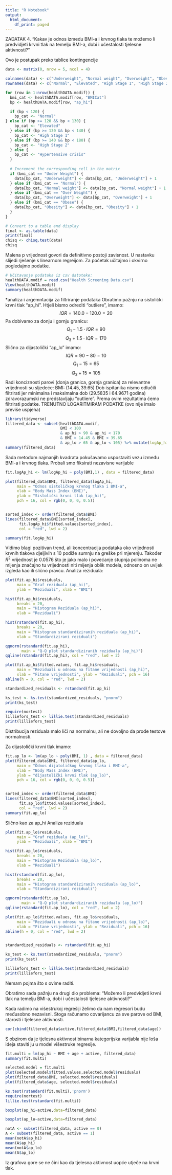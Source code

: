 ```yaml
---
title: "R Notebook"
output:
  html_document:
    df_print: paged
---
```


ZADATAK 4. 
"Kakav je odnos izmedu BMI-a i krvnog tlaka te možemo li predvidjeti krvni tlak na temelju BMI-a,
dobi i učestalosti tjelesne aktivnosti?"

Ovo je postupak preko tablice kontingencije
```r
data <- matrix(0, nrow = 5, ncol = 4)

colnames(data) <- c("Underweight", "Normal weight", "Overweight", "Obesity")
rownames(data) <- c("Normal", "Elevated", "High Stage 1", "High Stage 2", "Hypertensive crisis")

for (row in 1:nrow(healthDATA.modif)) {
  bmi_cat <- healthDATA.modif[row, "BMICat"]
  bp <- healthDATA.modif[row, "ap_hi"]

  if (bp < 120) {
    bp_cat <- "Normal"
} else if (bp >= 120 && bp < 130) {
    bp_cat <- "Elevated"
  } else if (bp >= 130 && bp < 140) {
    bp_cat <- "High Stage 1"
  } else if (bp >= 140 && bp < 180) {
    bp_cat <- "High Stage 2"
  } else {
    bp_cat <- "Hypertensive crisis"
  }
  
  # Increment the corresponding cell in the matrix
  if (bmi_cat == "Under Weight") {
    data[bp_cat, "Underweight"] <- data[bp_cat, "Underweight"] + 1
  } else if (bmi_cat == "Normal") {
    data[bp_cat, "Normal weight"] <- data[bp_cat, "Normal weight"] + 1
  } else if (bmi_cat == "Over Weight") {
    data[bp_cat, "Overweight"] <- data[bp_cat, "Overweight"] + 1
  } else if (bmi_cat == "Obese") {
    data[bp_cat, "Obesity"] <- data[bp_cat, "Obesity"] + 1
  }
}

# Convert to a table and display
final <- as.table(data)
print(final)
chisq <- chisq.test(data)
chisq

```
Malena p vrijednost govori da definitivno postoji zavisnost.
U nastavku slijedi rješenje s linearnom regreijom.
Za početak učitajmo i okvirno pogledajmo podatke.

```r
# Učitavanje podataka iz csv datoteke:
healthDATA.modif = read.csv("Health Screening Data.csv")
View(healthDATA.modif)
summary(healthDATA.modif)
```

*analiza i argemntacija za filtriranje podataka
Obratimo pažnju na sistolički krvni tlak "ap_hi". Htjeli bismo odrediti "outliere", imamo:
$$IQR = 140.0 - 120.0 = 20$$
Pa dobivamo za donju i gornju granicu:
$$Q_1 - 1.5\cdot IQR = 90$$
$$Q_3 + 1.5 \cdot IQR = 170$$
Slično za dijastolički "ap_lo" imamo:
$$IQR = 90 - 80 = 10$$
$$Q_1 - 15 = 65$$
$$Q_3 + 15 = 105$$
Radi konciznosti parovi (donja granica, gornja granica) za relevantne vrijednosti su sljedeće:
BMI: $(14.45, 39.65)$
Dob ispitanika nismo odlučili filtrirati jer minimalna i maksimalna dob (29.5835 i 64.9671 godina) zdravorazumski ne predstavljaju "outliere".
Prema ovim rezultatima ćemo filtrirati podatke.
TRENUTNO LOGARITMIRAM PODATKE (ovo nije imalo previše uspjeha)

```r
library(tidyverse)
filtered_data <- subset(healthDATA.modif, 
                        BMI < 100
                        & ap_hi > 90 & ap_hi < 170 
                        & BMI > 14.45 & BMI < 39.65
                        & ap_lo > 65 & ap_lo < 105) %>% mutate(logAp_hi = log(ap_hi))
summary(filtered_data)


```

Sada metodom najmanjih kvadrata pokušavamo uspostaviti vezu između BMI-a i krvnog tlaka.
Probali smo fiksirati nezavisne varijable

```r
fit.logAp_hi <- lm(logAp_hi ~ poly(BMI,1) , data = filtered_data)

plot(filtered_data$BMI, filtered_data$logAp_hi, 
     main = "Odnos sistoličkog krvnog tlaka i BMI-a",
     xlab = "Body Mass Index (BMI)", 
     ylab = "Sistolički krvni tlak (ap_hi)",
     pch = 16, col = rgb(0, 0, 0, 0.5)) 


sorted_index <- order(filtered_data$BMI) 
lines(filtered_data$BMI[sorted_index], 
      fit.logAp_hi$fitted.values[sorted_index], 
      col = "red", lwd = 2) 

summary(fit.logAp_hi)
```
Vidimo blagi pozitivan trend, ali koncentracija podataka oko vrijednosti krvnih tlakova djeljivih s 10 podiže sumnju na greške pri mjerenju. Također $R^2$ vrijednost je 0.0576 što je jako malo i povećanje stupnja polinoma ne mijenja značajno tu vrijednosti niti mijenja oblik modela, odnosno on uvijek izgleda kao ili slično pravcu.
Analiza reziduala:
```r
plot(fit.ap_hi$residuals,
     main = "Graf reziduala (ap_hi)", 
     ylab = "Reziduali", xlab = "BMI")

hist(fit.ap_hi$residuals, 
     breaks = 20, 
     main = "Histogram Reziduala (ap_hi)", 
     xlab = "Reziduali")

hist(rstandard(fit.ap_hi), 
     breaks = 20, 
     main = "Histogram standardiziranih reziduala (ap_hi)", 
     xlab = "Standardizirani reziduali")

qqnorm(rstandard(fit.ap_hi), 
       main = "Q-Q plot standardiziranih reziduala (ap_hi)")
qqline(rstandard(fit.ap_hi), col = "red", lwd = 2)

plot(fit.ap_hi$fitted.values, fit.ap_hi$residuals, 
     main = "Reziduali u odnosu na fitane vrijednosti (ap_hi)", 
     xlab = "Fitane vrijednosti", ylab = "Reziduali", pch = 16)
abline(h = 0, col = "red", lwd = 2)

standardized_residuals <- rstandard(fit.ap_hi)

ks_test <- ks.test(standardized_residuals, "pnorm")
print(ks_test)

require(nortest)
lilliefors_test <- lillie.test(standardized_residuals)
print(lilliefors_test)
```
Distribucija reziduala malo liči na normalnu, ali ne dovoljno da prođe testove normalnosti.

Za dijastolički krvni tlak imamo:
```r
fit.ap_lo <- lm(ap_lo ~ poly(BMI, 1) , data = filtered_data)
plot(filtered_data$BMI, filtered_data$ap_lo, 
     main = "Odnos dijatoličkog krvnog tlaka i BMI-a",
     xlab = "Body Mass Index (BMI)", 
     ylab = "dijastolički krvni tlak (ap_lo)",
     pch = 16, col = rgb(0, 0, 0, 0.5)) 


sorted_index <- order(filtered_data$BMI) 
lines(filtered_data$BMI[sorted_index], 
      fit.ap_lo$fitted.values[sorted_index], 
      col = "red", lwd = 2) 
summary(fit.ap_lo)
```
Slično kao za ap_hi
Analiza reziduala
```r
plot(fit.ap_lo$residuals,
     main = "Graf reziduala (ap_lo)", 
     ylab = "Reziduali", xlab = "BMI")

hist(fit.ap_lo$residuals, 
     breaks = 20, 
     main = "Histogram Reziduala (ap_lo)", 
     xlab = "Reziduali")

hist(rstandard(fit.ap_lo), 
     breaks = 20, 
     main = "Histogram standardiziranih reziduala (ap_lo)", 
     xlab = "Standardizirani reziduali")

qqnorm(rstandard(fit.ap_lo), 
       main = "Q-Q plot standardiziranih reziduala (ap_lo)")
qqline(rstandard(fit.ap_lo), col = "red", lwd = 2)

plot(fit.ap_lo$fitted.values, fit.ap_lo$residuals, 
     main = "Reziduali u odnosu na fitane vrijednosti (ap_lo)", 
     xlab = "Fitane vrijednosti", ylab = "Reziduali", pch = 16)
abline(h = 0, col = "red", lwd = 2)


standardized_residuals <- rstandard(fit.ap_hi)

ks_test <- ks.test(standardized_residuals, "pnorm")
print(ks_test)

lilliefors_test <- lillie.test(standardized_residuals)
print(lilliefors_test)
```
Nemam pojma što s ovime raditi.


Obratimo sada pažnju na drugi dio problema: "Možemo li predvidjeti krvni tlak na temelju BMI-a,
dobi i učestalosti tjelesne aktivnosti?"

Kada radimo na višestrukoj regrešiji želimo da nam regresori budu međusobno nezavisni. Stoga računamo covarijancu za sve parove od BMI, starosti i tjelesne aktivnosti.
```r
cor(cbind(filtered_data$active,filtered_data$BMI,filtered_data$age))
```

S obzirom da je tjelesna aktivnost binarna kategorijska varijabla nije loša ideja staviti ju u model višestruke regresije.

```r
fit.multi = lm(ap_hi ~ BMI + age + active, filtered_data)
summary(fit.multi)
```

```r
selected.model = fit.multi
plot(selected.model$fitted.values,selected.model$residuals)
plot(filtered_data$BMI, selected.model$residuals)
plot(filtered_data$age, selected.model$residuals)
```
```r
ks.test(rstandard(fit.multi),'pnorm')
require(nortest)
lillie.test(rstandard(fit.multi))
```
```r
boxplot(ap_hi~active,data=filtered_data)

boxplot(ap_lo~active,data=filtered_data)

notA <- subset(filtered_data, active == 0)
A <- subset(filtered_data, active == 1)
mean(notA$ap_hi)
mean(A$ap_hi)
mean(notA$ap_lo)
mean(A$ap_lo)
```
Iz grafova gore se ne čini kao da tjelesna aktivnost uopće utječe na krvni tlak.

